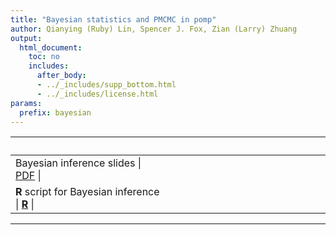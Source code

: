 ```yaml
---
title: "Bayesian statistics and PMCMC in pomp"
author: Qianying (Ruby) Lin, Spencer J. Fox, Zian (Larry) Zhuang
output:
  html_document:
    toc: no
    includes:
      after_body:
      - ../_includes/supp_bottom.html
      - ../_includes/license.html
params:
  prefix: bayesian
---
```


|                                                                       |     |
|:-----------------------------------|:----------------------------------:|
| Bayesian inference slides \| [PDF](slides/bayes/main.pdf) \|           |     |
| **R** script for Bayesian inference \| [**R**](slides/bayes/main.R) \| |     |

------------------------------------------------------------------------
